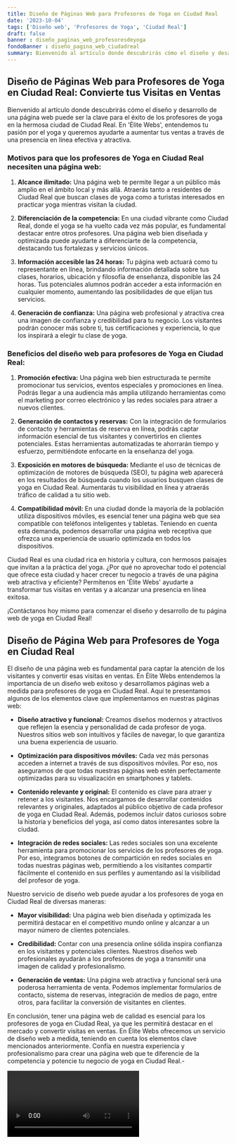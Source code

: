 ```yaml
---
title: Diseño de Páginas Web para Profesores de Yoga en Ciudad Real
date: '2023-10-04'
tags: ['Diseño web', 'Profesores de Yoga', 'Ciudad Real']
draft: false
banner : diseño_paginas_web_profesoresdeyoga
fondoBanner : diseño_pagina_web_ciudadreal
summary: Bienvenido al artículo donde descubrirás cómo el diseño y desarrollo de una página web puede ser la clave para el éxito de los profesores de yoga en la hermosa ciudad de Ciudad Real. En 'Élite Webs', entendemos tu pasión por el yoga y queremos ayudarte a aumentar tus ventas a través de una presencia en línea efectiva y atractiva.
---
```


## **Diseño de Páginas Web para Profesores de Yoga en Ciudad Real: Convierte tus Visitas en Ventas**

Bienvenido al artículo donde descubrirás cómo el diseño y desarrollo de una página web puede ser la clave para el éxito de los profesores de yoga en la hermosa ciudad de Ciudad Real. En 'Élite Webs', entendemos tu pasión por el yoga y queremos ayudarte a aumentar tus ventas a través de una presencia en línea efectiva y atractiva.

### **Motivos para que los profesores de Yoga en Ciudad Real necesiten una página web:**

1. **Alcance ilimitado:** Una página web te permite llegar a un público más amplio en el ámbito local y más allá. Atraerás tanto a residentes de Ciudad Real que buscan clases de yoga como a turistas interesados en practicar yoga mientras visitan la ciudad.

2. **Diferenciación de la competencia:** En una ciudad vibrante como Ciudad Real, donde el yoga se ha vuelto cada vez más popular, es fundamental destacar entre otros profesores. Una página web bien diseñada y optimizada puede ayudarte a diferenciarte de la competencia, destacando tus fortalezas y servicios únicos.

3. **Información accesible las 24 horas:** Tu página web actuará como tu representante en línea, brindando información detallada sobre tus clases, horarios, ubicación y filosofía de enseñanza, disponible las 24 horas. Tus potenciales alumnos podrán acceder a esta información en cualquier momento, aumentando las posibilidades de que elijan tus servicios.

4. **Generación de confianza:** Una página web profesional y atractiva crea una imagen de confianza y credibilidad para tu negocio. Los visitantes podrán conocer más sobre ti, tus certificaciones y experiencia, lo que los inspirará a elegir tu clase de yoga.

### **Beneficios del diseño web para profesores de Yoga en Ciudad Real:**

1. **Promoción efectiva:** Una página web bien estructurada te permite promocionar tus servicios, eventos especiales y promociones en línea. Podrás llegar a una audiencia más amplia utilizando herramientas como el marketing por correo electrónico y las redes sociales para atraer a nuevos clientes.

2. **Generación de contactos y reservas:** Con la integración de formularios de contacto y herramientas de reserva en línea, podrás captar información esencial de tus visitantes y convertirlos en clientes potenciales. Estas herramientas automatizadas te ahorrarán tiempo y esfuerzo, permitiéndote enfocarte en la enseñanza del yoga.

3. **Exposición en motores de búsqueda:** Mediante el uso de técnicas de optimización de motores de búsqueda (SEO), tu página web aparecerá en los resultados de búsqueda cuando los usuarios busquen clases de yoga en Ciudad Real. Aumentarás tu visibilidad en línea y atraerás tráfico de calidad a tu sitio web.

4. **Compatibilidad móvil:** En una ciudad donde la mayoría de la población utiliza dispositivos móviles, es esencial tener una página web que sea compatible con teléfonos inteligentes y tabletas. Teniendo en cuenta esta demanda, podemos desarrollar una página web receptiva que ofrezca una experiencia de usuario optimizada en todos los dispositivos.

Ciudad Real es una ciudad rica en historia y cultura, con hermosos paisajes que invitan a la práctica del yoga. ¿Por qué no aprovechar todo el potencial que ofrece esta ciudad y hacer crecer tu negocio a través de una página web atractiva y eficiente? Permítenos en 'Élite Webs' ayudarte a transformar tus visitas en ventas y a alcanzar una presencia en línea exitosa.

¡Contáctanos hoy mismo para comenzar el diseño y desarrollo de tu página web de yoga en Ciudad Real!

<GifSeo />

<Cta />

## Diseño de Página Web para Profesores de Yoga en Ciudad Real

El diseño de una página web es fundamental para captar la atención de los visitantes y convertir esas visitas en ventas. En Élite Webs entendemos la importancia de un diseño web exitoso y desarrollamos páginas web a medida para profesores de yoga en Ciudad Real. Aquí te presentamos algunos de los elementos clave que implementamos en nuestras páginas web:

- **Diseño atractivo y funcional:** Creamos diseños modernos y atractivos que reflejen la esencia y personalidad de cada profesor de yoga. Nuestros sitios web son intuitivos y fáciles de navegar, lo que garantiza una buena experiencia de usuario.

- **Optimización para dispositivos móviles:** Cada vez más personas acceden a internet a través de sus dispositivos móviles. Por eso, nos aseguramos de que todas nuestras páginas web estén perfectamente optimizadas para su visualización en smartphones y tablets.

- **Contenido relevante y original:** El contenido es clave para atraer y retener a los visitantes. Nos encargamos de desarrollar contenidos relevantes y originales, adaptados al público objetivo de cada profesor de yoga en Ciudad Real. Además, podemos incluir datos curiosos sobre la historia y beneficios del yoga, así como datos interesantes sobre la ciudad.

- **Integración de redes sociales:** Las redes sociales son una excelente herramienta para promocionar los servicios de los profesores de yoga. Por eso, integramos botones de compartición en redes sociales en todas nuestras páginas web, permitiendo a los visitantes compartir fácilmente el contenido en sus perfiles y aumentando así la visibilidad del profesor de yoga.

Nuestro servicio de diseño web puede ayudar a los profesores de yoga en Ciudad Real de diversas maneras:

- **Mayor visibilidad:** Una página web bien diseñada y optimizada les permitirá destacar en el competitivo mundo online y alcanzar a un mayor número de clientes potenciales.

- **Credibilidad:** Contar con una presencia online sólida inspira confianza en los visitantes y potenciales clientes. Nuestros diseños web profesionales ayudarán a los profesores de yoga a transmitir una imagen de calidad y profesionalismo.

- **Generación de ventas:** Una página web atractiva y funcional será una poderosa herramienta de venta. Podemos implementar formularios de contacto, sistema de reservas, integración de medios de pago, entre otros, para facilitar la conversión de visitantes en clientes.

En conclusión, tener una página web de calidad es esencial para los profesores de yoga en Ciudad Real, ya que les permitirá destacar en el mercado y convertir visitas en ventas. En Élite Webs ofrecemos un servicio de diseño web a medida, teniendo en cuenta los elementos clave mencionados anteriormente. Confía en nuestra experiencia y profesionalismo para crear una página web que te diferencie de la competencia y potencie tu negocio de yoga en Ciudad Real.-

<Video />

<CtaBot job='Profesores de Yoga' city='Ciudad Real'/>

<Gmaps query='Ciudad Real+españa+maps' />
